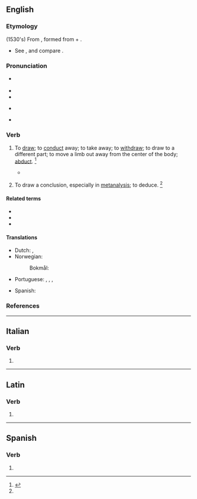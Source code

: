 ==English==

===Etymology===
{{root|en|ine-pro|*dewk-}}
(1530's) From {{der|en|la|abdūcō||lead away}}, formed from {{m|la|ab||from, away from}} + {{m|la|dūcō||lead}}.
* See {{m|en|duke}}, and compare {{m|en|abduct}}.

===Pronunciation===
* {{a|UK}} {{IPA|en|/əb.ˈdjuːs/|qual2=colloquial|/əb.ˈdʒuːs/}}
* {{audio|en|LL-Q1860 (eng)-Vealhurl-abduce.wav|Audio (Southern England)}}
* {{audio|en|en-ca-abduce.ogg|Audio (CA)}}
* {{a|US}} {{IPA|en|/æb.ˈdus/|/æb.ˈdjus/|/əb.ˈdus/|/əb.ˈdjus/}}
* {{rhymes|en|uːs|s=2}}

===Verb===
{{en-verb}}

# {{lb|en|transitive|obsolete}} To [[draw away|draw]]; to [[conduct]] away; to take away; to [[withdraw]]; to draw to a different part; to move a limb out away from the center of the body; [[abduct]]. {{defdate|Mid 16<sup>th</sup> century.}}<ref name=SOED>{{R:SOED5|page=3}}</ref>
#* {{quote-book|en|passage=If we '''abduce''' the eye unto either corner, the object will not duplicate.|author=Sir T. Browne}}
# {{lb|en|transitive}} To draw a conclusion, especially in [[metanalysis]]; to deduce. {{defdate|Mid 20<sup>th</sup> century.}}<ref name=SOED/>

====Related terms====
* {{l|en|abduct}}
* {{l|en|abduction}}
* {{l|en|abductive}}

====Translations====
{{trans-top|transitive, obsolete: to draw or conduct away; to withdraw; to draw to a different part}}
* Dutch: {{t+|nl|abduceren}}, {{t+|nl|afvoeren}}
* Norwegian:
*: Bokmål: {{t|nb|abdusere}}
* Portuguese: {{t+|pt|abduzir}}, {{t+|pt|retrair}}, {{t+|pt|desviar}}, {{t+|pt|apartar}}
{{trans-mid}}
* Spanish: {{t+|es|abducir}}
{{trans-bottom}}

===References===
<references/>

----

==Italian==

===Verb===
{{head|it|verb form}}

# {{inflection of|it|abdurre||3|s|pres|indc}}

----

==Latin==

===Verb===
{{la-verb-form|abdūce}}

# {{inflection of|la|abdūcō||2|s|pres|actv|impr}}

----

==Spanish==

===Verb===
{{head|es|verb form}}

# {{es-verb form of|abducir}}